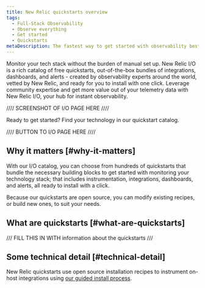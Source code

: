 ```yaml
---
title: New Relic quickstarts overview
tags:
  - Full-Stack Observability
  - Observe everything
  - Get started
  - Quickstarts
metaDescription: The fastest way to get started with observability best practices.
---
```


Monitor your tech stack without the burden of manual set up. New Relic I/O is a rich catalog of free quickstarts, out-of-the-box bundles of integrations, dashboards, and alerts - created by observability experts around the world, vetted by New Relic, and ready for you to install with one click. Leverage community expertise and get more value out of your telemetry data with New Relic I/O, your hub for instant observability.

////
SCREENSHOT OF I/O PAGE HERE
////

Ready to get started? Find your technology in our quickstart catalog.

////
BUTTON TO I/O PAGE HERE
////

## Why it matters [#why-it-matters]

With our I/O catalog, you can choose from hundreds of quickstarts that bundle the necessary building blocks to get started with monitoring your technology stack; that includes instrumentation, integrations, dashboards, and alerts, all ready to install with a click.

Because our quickstarts are open source, you can modify existing recipes, or build new ones, to suit your needs.

## What are quickstarts	[#what-are-quickstarts]

///
FILL THIS IN WITH information about the quickstarts
///


## Some technical detail [#technical-detail]

New Relic quickstarts use open source installation recipes to instrument on-host integrations using [our guided install process](docs/full-stack-observability/observe-everything/get-started/new-relic-guided-install-overview). 



